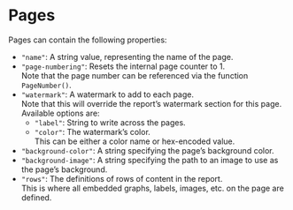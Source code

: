 # Pages {#page-properties}

Pages can contain the following properties:

- `"name"`: A string value, representing the name of the page.
- `"page-numbering"`: Resets the internal page counter to 1. \
  Note that the page number can be referenced via the function ``PageNumber()``.
- `"watermark"`: A watermark to add to each page. \
  Note that this will override the report's watermark section for this page. \
  Available options are:
  - `"label"`: String to write across the pages.
  - `"color"`: The watermark's color. \
    This can be either a color name or hex-encoded value.
- `"background-color"`: A string specifying the page's background color.
- `"background-image"`: A string specifying the path to an image to use as the page's background.
- `"rows"`: The definitions of rows of content in the report. \
  This is where all embedded graphs, labels, images, etc. on the page are defined.

